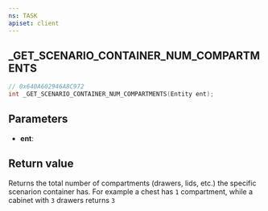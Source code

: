 ```yaml
---
ns: TASK
apiset: client
---
```

## _GET_SCENARIO_CONTAINER_NUM_COMPARTMENTS

```c
// 0x640A602946A8C972
int _GET_SCENARIO_CONTAINER_NUM_COMPARTMENTS(Entity ent);
```


## Parameters
* **ent**:

## Return value
Returns the total number of compartments (drawers, lids, etc.) the specific scenarion container has. For example a chest has `1` compartment, while a cabinet with `3` drawers returns `3`

